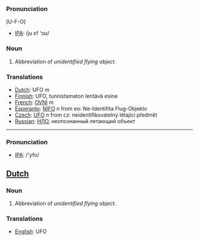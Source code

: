 ===Pronunciation===
[U-F-O]
*[[w:IPA|IPA]]: /ju ɛf 'ɔʊ/
===Noun===
# Abbreviation of ''unidentified flying object''.

===Translations===
*[[Dutch]]: UFO ''m''
*[[Finnish]]: UFO, tunnistamaton lentävä esine
*[[French]]: [[OVNI]] ''m''
*[[Esperanto]]: [[NIFO]] ''n'' from eo: Ne-Identifita Flug-Objekto
*[[Czech]]: [[UFO]] ''n'' from cz: neidentifikovatelný létající předmět
*[[Russian]]: [[НЛО]], неопознанный летающий объект
----

=== Pronunciation ===
*[[w:IPA|IPA]]: /'yfo/
==[[Dutch]]==

===Noun===
# Abbreviation of ''unidentified flying object''.

===Translations===
*[[English]]: UFO
